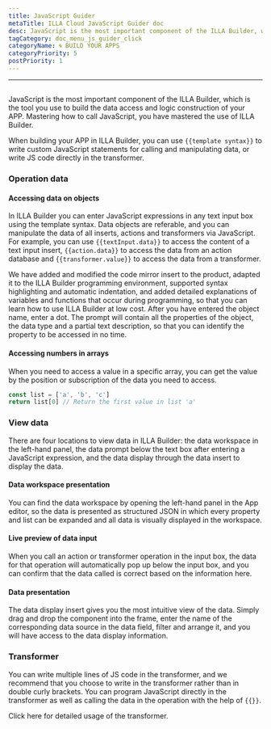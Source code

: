 ```yaml
---
title: JavaScript Guider
metaTitle: ILLA Cloud JavaScript Guider doc
desc: JavaScript is the most important component of the ILLA Builder, which is the tool you use to build the data access and logic construction of your APP
tagCategory: doc_menu_js_guider_click
categoryName: 🌀 BUILD YOUR APPS
categoryPriority: 5
postPriority: 1
---
```

---

## <Heading hidden>JavaScript Guider</Heading>

JavaScript is the most important component of the ILLA Builder, which is the tool you use to build the data access and logic construction of your APP. Mastering how to call JavaScript, you have mastered the use of ILLA Builder.

When building your APP in ILLA Builder, you can use `{{template syntax}}` to write custom JavaScript statements for calling and manipulating data, or write JS code directly in the transformer.

### Operation data
#### Accessing data on objects
In ILLA Builder you can enter JavaScript expressions in any text input box using the template syntax. Data objects are referable, and you can manipulate the data of all inserts, actions and transformers via JavaScript. For example, you can use `{{textInput.data}}` to access the content of a text input insert, `{{action.data}}` to access the data from an action database and `{{transformer.value}}` to access the data from a transformer.

We have added and modified the code mirror insert to the product, adapted it to the ILLA Builder programming environment, supported syntax highlighting and automatic indentation, and added detailed explanations of variables and functions that occur during programming, so that you can learn how to use ILLA Builder at low cost. After you have entered the object name, enter a dot. The prompt will contain all the properties of the object, the data type and a partial text description, so that you can identify the property to be accessed in no time.

#### Accessing numbers in arrays
When you need to access a value in a specific array, you can get the value by the position or subscription of the data you need to access.
```javascript
const list = ['a', 'b', 'c']
return list[0] // Return the first value in list 'a'
```

### View  data
There are four locations to view data in ILLA Builder: the data workspace in the left-hand panel, the data prompt below the text box after entering a JavaScript expression, and the data display through the data insert to display the data.

#### Data workspace presentation
You can find the data workspace by opening the left-hand panel in the App editor, so the data is presented as structured JSON in which every property and list can be expanded and all data is visually displayed in the workspace.

[//]: # ([图片])

#### Live preview of data input
When you call an action or transformer operation in the input box, the data for that operation will automatically pop up below the input box, and you can confirm that the data called is correct based on the information here.

[//]: # ([图片])

#### Data presentation
The data display insert gives you the most intuitive view of the data. Simply drag and drop the component into the frame, enter the name of the corresponding data source in the data field, filter and arrange it, and you will have access to the data display information.

[//]: # ([图片])

### Transformer
You can write multiple lines of JS code in the transformer, and we recommend that you choose to write in the transformer rather than in double curly brackets. You can program JavaScript directly in the transformer as well as calling the data in the operation with the help of `{{}}`.

Click here for detailed usage of the transformer.
